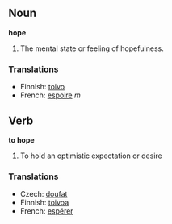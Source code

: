 ==Noun==
'''hope'''
# The mental state or feeling of hopefulness.

===Translations===
*Finnish: [[toivo]]
*French: [[espoire]] ''m''

==Verb==
'''to hope'''
#To hold an optimistic expectation or desire

===Translations===
*Czech: [[doufat]]
*Finnish: [[toivoa]]
*French: [[espérer]]
